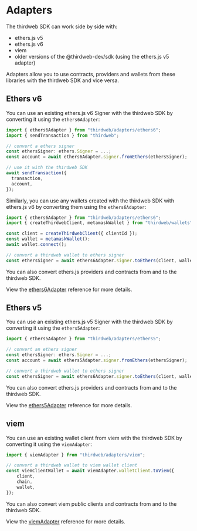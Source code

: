 # Adapters

The thirdweb SDK can work side by side with:

- ethers.js v5
- ethers.js v6
- viem
- older versions of the @thirdweb-dev/sdk (using the ethers.js v5 adapter)

Adapters allow you to use contracts, providers and wallets from these libraries with the thirdweb SDK and vice versa.

## Ethers v6

You can use an existing ethers.js v6 Signer with the thirdweb SDK by converting it using the `ethers6Adapter`:

```ts
import { ethers6Adapter } from "thirdweb/adapters/ethers6";
import { sendTransaction } from "thirdweb";

// convert a ethers signer
const ethersSigner: ethers.Signer = ...;
const account = await ethers6Adapter.signer.fromEthers(ethersSigner);

// use it with the thirdweb SDK
await sendTransaction({
  transaction,
  account,
});
```

Similarly, you can use any wallets created with the thirdweb SDK with ethers.js v6 by converting them using the `ethers6Adapter`:

```ts
import { ethers6Adapter } from "thirdweb/adapters/ethers6";
import { createThirdwebClient, metamaskWallet } from "thirdweb/wallets";

const client = createThirdwebClient({ clientId });
const wallet = metamaskWallet();
await wallet.connect();

// convert a thirdweb wallet to ethers signer
const ethersSigner = await ethers6Adapter.signer.toEthers(client, wallet);
```

You can also convert ethers.js providers and contracts from and to the thirdweb SDK.

View the [ethers6Adapter](/references/typescript/v5/ethers6Adapter) reference for more details.

## Ethers v5

You can use an existing ethers.js v5 Signer with the thirdweb SDK by converting it using the `ethers5Adapter`:

```ts
import { ethers5Adapter } from "thirdweb/adapters/ethers5";

// convert an ethers signer
const ethersSigner: ethers.Signer = ...;
const account = await ethers5Adapter.signer.fromEthers(ethersSigner);

// convert a thirdweb wallet to ethers signer
const ethersSigner = await ethers6Adapter.signer.toEthers(client, wallet);
```

You can also convert ethers.js providers and contracts from and to the thirdweb SDK.

View the [ethers5Adapter](/references/typescript/v5/ethers5Adapter) reference for more details.

## viem

You can use an existing wallet client from viem with the thirdweb SDK by converting it using the `viemAdapter`:

```ts
import { viemAdapter } from "thirdweb/adapters/viem";

// convert a thirdweb wallet to viem wallet client
const viemClientWallet = await viemAdapter.walletClient.toViem({
	client,
	chain,
	wallet,
});
```

You can also convert viem public clients and contracts from and to the thirdweb SDK.

View the [viemAdapter](/references/typescript/v5/viemAdapter) reference for more details.
